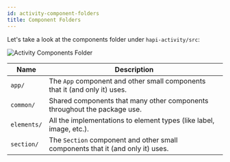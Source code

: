 ```yaml
---
id: activity-component-folders
title: Component Folders
---
```


Let's take a look at the components folder under `hapi-activity/src`:

![Activity Components Folder](assets/activity-components-folder.png)

Name | Description
--- | ---
`app/` | The `App` component and other small components that it (and only it) uses.
`common/` | Shared components that many other components throughout the package use.
`elements/` | All the implementations to element types (like label, image, etc.).
`section/` | The `Section` component and other small components that it (and only it) uses.
